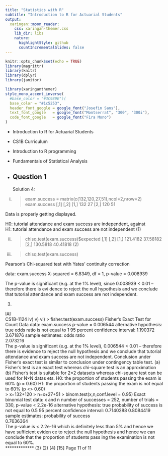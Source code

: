 ```yaml
---
title: "Statistics with R"
subtitle: "Introduction to R for Actuarial Students"
output:
  xaringan::moon_reader:
    css: xaringan-themer.css
    lib_dir: libs
    nature:
      highlightStyle: github
      countIncrementalSlides: false
---
```



```r
knitr::opts_chunk$set(echo = TRUE)
library(magrittr)
library(knitr)
library(dplyr)
library(janitor)


```

```r
library(xaringanthemer)
style_mono_accent_inverse(
  #base_color = "#3C989E")(
  base_color = "#1c5253",
  header_font_google = google_font("Josefin Sans"),
  text_font_google   = google_font("Montserrat", "300", "300i"),
  code_font_google   = google_font("Fira Mono")
)
```


* Introduction to R for Actuarial Students

* CS1B Curriculum

* Introduction to R programming
* Fundamentals of Statistical Analysis

* Question 1
---
Solution 4:  
   
i)  > exam.success = matrix(c(132,120,27,51),ncol=2,nrow=2) 
> exam.success 
     [,1] [,2] 
[1,]  132   27 
[2,]  120   51 
 
Data is properly getting displayed.  
   
 H0: tutorial attendance and exam success are independent, against  
H1: tutorial attendance and exam success are not independent (1) 
   
ii) > chisq.test(exam.success)$expected 
         [,1]     [,2] 
[1,] 121.4182 37.58182 
[2,] 130.5818 40.41818 (2) 
   
iii) > chisq.test(exam.success) 
 
 Pearson's Chi-squared test with Yates' continuity correction 
 
data:  exam.success 
X-squared = 6.8349, df = 1, p-value = 0.008939  
   
 
 
The p-value is significant (e.g. at the 1% level), since 0.008939 < 0.01 – therefore there is evi
 dence to reject the null hypothesis and we conclude that tutorial attendance and exam success 
are not independent. 
 
 
(3) 
   
IAI                             
CS1B-1124 
iv) 
v) 
vi) 
> fisher.test(exam.success) 
Fisher's Exact Test for Count Data 
data:  exam.success 
p-value = 0.006544 
alternative hypothesis: true odds ratio is not equal to 1 
95 percent confidence interval: 
1.190372 3.671876 
sample estimates: 
odds ratio  
2.073216   
The p-value is significant (e.g. at the 1% level), 0.006544 < 0.01 – therefore there is evidence 
to reject the null hypothesis and we conclude that tutorial attendance and exam success are not 
independent. Conclusion under  Fisher’s exact test is similar to conclusion under contingency 
table test. 
(a) Fisher’s test is an exact test whereas chi-square test is an approximation  
(b) Fisher’s test is suitable for 2×2 datasets whereas chi-square test can be used for N×N datas
 ets. 
H0: the proportion of students passing the exam is 60% (p = 0.60) 
H1: the proportion of students passing the exam is not equal to 60% (p <> 0.60)  
> x=132+120 
> n=x+27+51 
> binom.test(x,n,conf.level = 0.95) 
Exact binomial test 
data:  x and n 
number of successes = 252, number of trials = 330, p-value < 
2.2e-16 
alternative hypothesis: true probability of success is not equal to 0.5 
95 percent confidence interval: 
0.7140288 0.8084419 
sample estimates: 
probability of success  
0.7636364   
The p-value is < 2.2e-16 which is definitely less than 5% and hence we have sufficient eviden
 ce to reject the null hypothesis and hence we can conclude that the proportion of students pass
 ing the examination is not equal to 60%.  
************* 
(3) 
(2) 
(4) 
[15] 
Page 11 of 11 